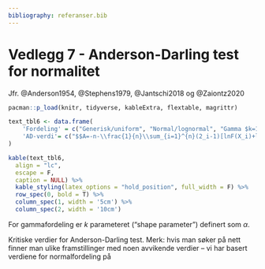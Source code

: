 ```yaml
---
bibliography: referanser.bib 
---
```


# Vedlegg 7 - Anderson-Darling test for normalitet{.unnumbered}

Jfr. @Anderson1954, @Stephens1979, @Jantschi2018 og @Zaiontz2020

```r
pacman::p_load(knitr, tidyverse, kableExtra, flextable, magrittr)
```


```r

text_tbl6 <- data.frame(
    'Fordeling' = c("Generisk/uniform", "Normal/lognormal", "Gamma $k=1$", "Gamma $k\\ge1$", "Eksponensiell", "Weilbull/Gumbel", "Logistisk"),
    'AD-verdi'= c("$$A=-n-\\frac{1}{n}\\sum_{i=1}^{n}(2_i-1)[lnF(X_i)+ln(1-F(X_{n-i+1}))]$$", "$$A^2=A(1+\\frac{75}{n}+\\frac{2.25}{n^2})$$","$$A(1+\\frac{6}{n})$$", "$$A+(\\frac{0.2+\\frac{0.3}{k}}{n})$$", "$$A(1+\\frac{6}{\\sqrt{n}})$$", "$$A(1+\\frac{0.2}{\\sqrt{n}})$$", "$$A(1+\\frac{0.25}{\\sqrt{n}})$$")
)

kable(text_tbl6, 
  align = "lc",
  escape = F, 
  caption = NULL) %>%
  kable_styling(latex_options = "hold_position", full_width = F) %>%
  row_spec(0, bold = T) %>%
  column_spec(1, width = '5cm') %>%
  column_spec(2, width = '10cm')

```
For gammafordeling  er *k* parameteret ("shape parameter") definert som $\alpha$.

Kritiske verdier for Anderson-Darling test. Merk: hvis man søker på nett finner man ulike framstillinger med noen avvikende verdier – vi har basert verdiene for normalfordeling på 

